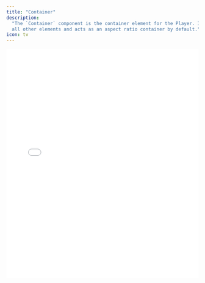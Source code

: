 ```yaml
---
title: "Container"
description:
  "The `Container` component is the container element for the Player. It wraps
  all other elements and acts as an aspect ratio container by default."
icon: tv
---
```


<iframe
  src={`https://ui-kit-docs-embed.vercel.app/player/container`}
  height="600px"
  width="100%"
  frameBorder="0"
  allowFullScreen
  allow="autoplay; encrypted-media; fullscreen; picture-in-picture; display-capture; camera; microphone"
  style={{
    borderRadius: 10,
    backgroundColor: "black",
  }}
/>

<Info>
  The `Container` component acts as the container div element for the Player,
  using either
  [@radix-ui/react-aspect-ratio](https://www.radix-ui.com/primitives/docs/components/aspect-ratio)
  or a standard div element. It selectively renders one of these based on the
  presence of an `aspectRatio` prop. We show above how to disable the aspect
  ratio element.
</Info>

## Features

- Provides an aspect ratio container to reduce
  [Cumulative Layout Shift](https://web.dev/cls/)
- Dynamic data attributes for custom styling based on the current media state

## Anatomy

Import the components and piece the parts together.

```tsx
import * as Player from "@livepeer/react/player";

export default () => (
  <Player.Root>
    <Player.Container>
      {/* Place child elements here, like Video and Controls */}
    </Player.Container>
    {/* Or place other controls outside of here, to not be bound by the aspect ratio Container */}
  </Player.Root>
);
```

## Data Attributes

These attributes are dynamically updated based on the current state.

### `data-livepeer-aspect-ratio` or `data-livepeer-wrapper`

Indicates the container type. It's present if the container is an aspect ratio
container (with `data-livepeer-aspect-ratio`) or a regular div (with
`data-livepeer-wrapper`).

<Info>
  When `aspectRatio` is set to `null` on the Root component, then it will be a
  regular div wrapper with `position: relative`.
</Info>

### `data-fullscreen`

Reflects whether the content is in fullscreen mode.

- `"true"`: The content is in fullscreen mode.
- `"false"`: The content is not in fullscreen mode.

### `data-playing`

Indicates if the content is currently playing.

- `"true"`: The content is playing.
- `"false"`: The content is not playing.

### `data-can-play`

Shows if the content can be played.

- `"true"`: The content can be played.
- `"false"`: The content cannot be played due to some restrictions or lack of
  data.

### `data-playback-rate`

Displays the current playback rate.

- `"normal"`: The playback is at normal speed.
- `"fast"`: The playback is at a speed faster than normal.
- `"slow"`: The playback is at a speed slower than normal.
- `"constant"`: The playback rate is constant (neither fast nor slow).

### `data-error`

Indicates if there is an error in the content.

- `"true"`: There is an error in the content.
- `"false"`: There are no errors in the content.

### `data-loading`

Shows if the content is loading.

- `"true"`: The content is loading.
- `"false"`: The content is not loading.

### `data-live`

Indicates if the content is live.

- `"true"`: The content is live.
- `"false"`: The content is not live.

### `data-has-played`

Reflects if the content has been played.

- `"true"`: The content has been played at least once.
- `"false"`: The content has not been played yet.

### `data-controls-hidden`

Shows if the controls are hidden.

- `"true"`: The controls are hidden.
- `"false"`: The controls are visible.

### `data-picture-in-picture`

Indicates if the picture-in-picture mode is active.

- `"true"`: The picture-in-picture mode is active.
- `"false"`: The picture-in-picture mode is not active.

### `data-video-quality`

Displays the current video quality, directly reflecting the `videoQuality` value
from the state. It can be a string indicating the quality level (e.g., `"720p"`,
`"1080p"`).
